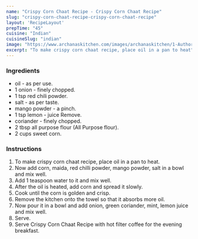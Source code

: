 ---
name: "Crispy Corn Chaat Recipe - Crispy Corn Chaat Recipe"
slug: "crispy-corn-chaat-recipe-crispy-corn-chaat-recipe"
layout: 'RecipeLayout'
prepTime: "45"
cuisine: "Indian"
cuisineSlug: "indian"
image: "https://www.archanaskitchen.com/images/archanaskitchen/1-Author/Madhuri_Aggarwal/Crispy_Corn_Chat.jpg"
excerpt: "To make crispy corn chaat recipe, place oil in a pan to heat"
---

### Ingredients

-  oil - as per use.
-  1 onion - finely chopped.
-  1 tsp red chili powder.
-  salt - as per taste.
-  mango powder - a pinch.
-  1 tsp lemon - juice Remove.
-  coriander - finely chopped.
-  2 tbsp all purpose flour (All Purpose flour).
- 2 cups sweet corn.

### Instructions

1. To make crispy corn chaat recipe, place oil in a pan to heat.
1. Now add corn, maida, red chilli powder, mango powder, salt in a bowl and mix well.
1. Add 1 teaspoon water to it and mix well.
1. After the oil is heated, add corn and spread it slowly.
1. Cook until the corn is golden and crisp.
1. Remove the kitchen onto the towel so that it absorbs more oil.
1. Now pour it in a bowl and add onion, green coriander, mint, lemon juice and mix well.
1. Serve.
1. Serve Crispy Corn Chaat Recipe with hot filter coffee for the evening breakfast.
